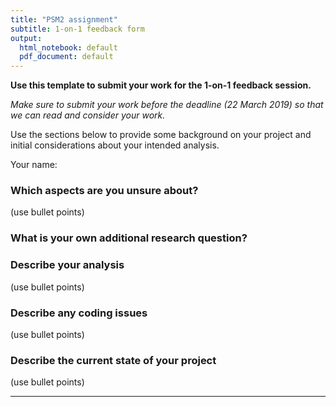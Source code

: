 ```yaml
---
title: "PSM2 assignment"
subtitle: 1-on-1 feedback form
output:
  html_notebook: default
  pdf_document: default
---
```


**Use this template to submit your work for the 1-on-1 feedback session.**

_Make sure to submit your work before the deadline (22 March 2019) so that we can read and consider your work._

Use the sections below to provide some background on your project and initial considerations about your intended analysis.


Your name:

### Which aspects are you unsure about?

(use bullet points)

### What is your own additional research question?

### Describe your analysis

(use bullet points)

### Describe any coding issues

(use bullet points)

### Describe the current state of your project

(use bullet points)

---